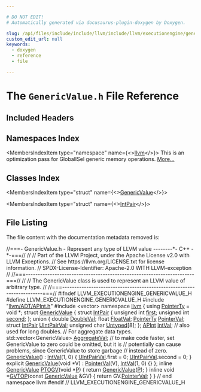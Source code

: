 ```yaml
---

# DO NOT EDIT!
# Automatically generated via docusaurus-plugin-doxygen by Doxygen.

slug: /api/files/include/include/llvm/include/llvm/executionengine/genericvalue-h
custom_edit_url: null
keywords:
  - doxygen
  - reference
  - file

---
```





# The `GenericValue.h` File Reference

<DoxygenPage pluginConfig={pluginConfig}>



## Included Headers

<IncludesList>
<IncludesListItem
  filePath="llvm/ADT/APInt.h"
  permalink="/docs/api/files/include/include/llvm/include/llvm/adt/apint-h"
  isLocal="true" />
<IncludesListItem
  filePath="vector"
  permalink=""
  isLocal="false" />
</IncludesList>

## Namespaces Index

<MembersIndex>

<MembersIndexItem
  type="namespace"
  name={<><a href="/docs/api/namespaces/llvm">llvm</a></>}>
This is an optimization pass for GlobalISel generic memory operations. <a href="/docs/api/namespaces/llvm/#details">More...</a>
</MembersIndexItem>

</MembersIndex>

## Classes Index

<MembersIndex>

<MembersIndexItem
  type="struct"
  name={<><a href="/docs/api/structs/llvm/genericvalue">GenericValue</a></>}>
</MembersIndexItem>

<MembersIndexItem
  type="struct"
  name={<><a href="/docs/api/structs/llvm/genericvalue/intpair">IntPair</a></>}>
</MembersIndexItem>

</MembersIndex>


## File Listing

The file content with the documentation metadata removed is:

<ProgramListing>

<Link id="l00001" /><CodeLine lineNumber="1"><Highlight kind="comment">//===- GenericValue.h - Represent any type of LLVM value --------&#42;- C++ -&#42;-===//</Highlight><Highlight kind="normal"></Highlight></CodeLine>
<Link id="l00002" /><CodeLine lineNumber="2"><Highlight kind="normal"></Highlight><Highlight kind="comment">//</Highlight><Highlight kind="normal"></Highlight></CodeLine>
<Link id="l00003" /><CodeLine lineNumber="3"><Highlight kind="normal"></Highlight><Highlight kind="comment">// Part of the LLVM Project, under the Apache License v2.0 with LLVM Exceptions.</Highlight><Highlight kind="normal"></Highlight></CodeLine>
<Link id="l00004" /><CodeLine lineNumber="4"><Highlight kind="normal"></Highlight><Highlight kind="comment">// See https://llvm.org/LICENSE.txt for license information.</Highlight><Highlight kind="normal"></Highlight></CodeLine>
<Link id="l00005" /><CodeLine lineNumber="5"><Highlight kind="normal"></Highlight><Highlight kind="comment">// SPDX-License-Identifier: Apache-2.0 WITH LLVM-exception</Highlight><Highlight kind="normal"></Highlight></CodeLine>
<Link id="l00006" /><CodeLine lineNumber="6"><Highlight kind="normal"></Highlight><Highlight kind="comment">//</Highlight><Highlight kind="normal"></Highlight></CodeLine>
<Link id="l00007" /><CodeLine lineNumber="7"><Highlight kind="normal"></Highlight><Highlight kind="comment">//===----------------------------------------------------------------------===//</Highlight><Highlight kind="normal"></Highlight></CodeLine>
<Link id="l00008" /><CodeLine lineNumber="8"><Highlight kind="normal"></Highlight><Highlight kind="comment">//</Highlight><Highlight kind="normal"></Highlight></CodeLine>
<Link id="l00009" /><CodeLine lineNumber="9"><Highlight kind="normal"></Highlight><Highlight kind="comment">// The GenericValue class is used to represent an LLVM value of arbitrary type.</Highlight><Highlight kind="normal"></Highlight></CodeLine>
<Link id="l00010" /><CodeLine lineNumber="10"><Highlight kind="normal"></Highlight><Highlight kind="comment">//</Highlight><Highlight kind="normal"></Highlight></CodeLine>
<Link id="l00011" /><CodeLine lineNumber="11"><Highlight kind="normal"></Highlight><Highlight kind="comment">//===----------------------------------------------------------------------===//</Highlight><Highlight kind="normal"></Highlight></CodeLine>
<Link id="l00012" /><CodeLine lineNumber="12"><Highlight kind="normal"></Highlight></CodeLine>
<Link id="l00013" /><CodeLine lineNumber="13"><Highlight kind="normal"></Highlight><Highlight kind="preprocessor">#ifndef LLVM&#95;EXECUTIONENGINE&#95;GENERICVALUE&#95;H</Highlight><Highlight kind="normal"></Highlight></CodeLine>
<Link id="l00014" /><CodeLine lineNumber="14"><Highlight kind="normal"></Highlight><Highlight kind="preprocessor">#define LLVM&#95;EXECUTIONENGINE&#95;GENERICVALUE&#95;H</Highlight><Highlight kind="normal"></Highlight></CodeLine>
<Link id="l00015" /><CodeLine lineNumber="15"><Highlight kind="normal"></Highlight></CodeLine>
<Link id="l00016" /><CodeLine lineNumber="16"><Highlight kind="normal"></Highlight><Highlight kind="preprocessor">#include &quot;<a href="/docs/api/files/include/include/llvm/include/llvm/adt/apint-h">llvm/ADT/APInt.h</a>&quot;</Highlight><Highlight kind="normal"></Highlight></CodeLine>
<Link id="l00017" /><CodeLine lineNumber="17"><Highlight kind="normal"></Highlight><Highlight kind="preprocessor">#include &lt;vector&gt;</Highlight><Highlight kind="normal"></Highlight></CodeLine>
<Link id="l00018" /><CodeLine lineNumber="18"><Highlight kind="normal"></Highlight></CodeLine>
<Link id="l00019" /><CodeLine lineNumber="19"><Highlight kind="normal"></Highlight><Highlight kind="keyword">namespace </Highlight><Highlight kind="normal"><a href="/docs/api/namespaces/llvm">llvm</a> &#123;</Highlight></CodeLine>
<Link id="l00020" /><CodeLine lineNumber="20"><Highlight kind="normal"></Highlight></CodeLine>
<Link id="l00021" /><CodeLine lineNumber="21" lineLink="/docs/api/namespaces/llvm/#a41f670c80fbc831d70a472b03c4739ae"><Highlight kind="normal"></Highlight><Highlight kind="keyword">using </Highlight><Highlight kind="normal"><a href="/docs/api/namespaces/llvm/#a41f670c80fbc831d70a472b03c4739ae">PointerTy</a> = </Highlight><Highlight kind="keywordtype">void</Highlight><Highlight kind="normal"> &#42;;</Highlight></CodeLine>
<Link id="l00022" /><CodeLine lineNumber="22"><Highlight kind="normal"></Highlight></CodeLine>
<Link id="l00023" /><CodeLine lineNumber="23" lineLink="/docs/api/structs/llvm/genericvalue"><Highlight kind="normal"></Highlight><Highlight kind="keyword">struct </Highlight><Highlight kind="normal"><a href="/docs/api/structs/llvm/genericvalue/#a7d2861e693ffddd71d582850c766ad8e">GenericValue</a> &#123;</Highlight></CodeLine>
<Link id="l00024" /><CodeLine lineNumber="24" lineLink="/docs/api/structs/llvm/genericvalue/intpair"><Highlight kind="normal">  </Highlight><Highlight kind="keyword">struct </Highlight><Highlight kind="normal"><a href="/docs/api/structs/llvm/genericvalue/intpair">IntPair</a> &#123;</Highlight></CodeLine>
<Link id="l00025" /><CodeLine lineNumber="25" lineLink="/docs/api/structs/llvm/genericvalue/intpair/#aa000019e123176bd9c6a0654ece313fe"><Highlight kind="normal">    </Highlight><Highlight kind="keywordtype">unsigned</Highlight><Highlight kind="normal"> </Highlight><Highlight kind="keywordtype">int</Highlight><Highlight kind="normal"> <a href="/docs/api/structs/llvm/genericvalue/intpair/#aa000019e123176bd9c6a0654ece313fe">first</a>;</Highlight></CodeLine>
<Link id="l00026" /><CodeLine lineNumber="26" lineLink="/docs/api/structs/llvm/genericvalue/intpair/#acc5ab9c71b8081bb8c5b9ef4bf909468"><Highlight kind="normal">    </Highlight><Highlight kind="keywordtype">unsigned</Highlight><Highlight kind="normal"> </Highlight><Highlight kind="keywordtype">int</Highlight><Highlight kind="normal"> <a href="/docs/api/structs/llvm/genericvalue/intpair/#acc5ab9c71b8081bb8c5b9ef4bf909468">second</a>;</Highlight></CodeLine>
<Link id="l00027" /><CodeLine lineNumber="27"><Highlight kind="normal">  &#125;;</Highlight></CodeLine>
<Link id="l00028" /><CodeLine lineNumber="28"><Highlight kind="normal">  </Highlight><Highlight kind="keyword">union </Highlight><Highlight kind="normal">&#123;</Highlight></CodeLine>
<Link id="l00029" /><CodeLine lineNumber="29" lineLink="/docs/api/structs/llvm/genericvalue/#a9810b36b4c4c17901d491f5aac030623"><Highlight kind="normal">    </Highlight><Highlight kind="keywordtype">double</Highlight><Highlight kind="normal"> <a href="/docs/api/structs/llvm/genericvalue/#a9810b36b4c4c17901d491f5aac030623">DoubleVal</a>;</Highlight></CodeLine>
<Link id="l00030" /><CodeLine lineNumber="30" lineLink="/docs/api/structs/llvm/genericvalue/#a5160197592bd1fc5c8cc81cd803e0629"><Highlight kind="normal">    </Highlight><Highlight kind="keywordtype">float</Highlight><Highlight kind="normal"> <a href="/docs/api/structs/llvm/genericvalue/#a5160197592bd1fc5c8cc81cd803e0629">FloatVal</a>;</Highlight></CodeLine>
<Link id="l00031" /><CodeLine lineNumber="31" lineLink="/docs/api/structs/llvm/genericvalue/#a23f8c75218aea0cfcfe0f3e4223d3b02"><Highlight kind="normal">    <a href="/docs/api/namespaces/llvm/#a41f670c80fbc831d70a472b03c4739ae">PointerTy</a> <a href="/docs/api/structs/llvm/genericvalue/#a23f8c75218aea0cfcfe0f3e4223d3b02">PointerVal</a>;</Highlight></CodeLine>
<Link id="l00032" /><CodeLine lineNumber="32" lineLink="/docs/api/structs/llvm/genericvalue/#a7495c89b67b21446ed9951586a17b345"><Highlight kind="normal">    </Highlight><Highlight kind="keyword">struct </Highlight><Highlight kind="normal"><a href="/docs/api/structs/llvm/genericvalue/intpair">IntPair</a> <a href="/docs/api/structs/llvm/genericvalue/#a7495c89b67b21446ed9951586a17b345">UIntPairVal</a>;</Highlight></CodeLine>
<Link id="l00033" /><CodeLine lineNumber="33" lineLink="/docs/api/structs/llvm/genericvalue/#a41a10771a4ea1018e2df8e845620c78c"><Highlight kind="normal">    </Highlight><Highlight kind="keywordtype">unsigned</Highlight><Highlight kind="normal"> </Highlight><Highlight kind="keywordtype">char</Highlight><Highlight kind="normal"> <a href="/docs/api/structs/llvm/genericvalue/#a41a10771a4ea1018e2df8e845620c78c">Untyped</a>&#91;8&#93;;</Highlight></CodeLine>
<Link id="l00034" /><CodeLine lineNumber="34"><Highlight kind="normal">  &#125;;</Highlight></CodeLine>
<Link id="l00035" /><CodeLine lineNumber="35" lineLink="/docs/api/structs/llvm/genericvalue/#adc1cecb2e860959165c8ad83d0d26023"><Highlight kind="normal">  <a href="/docs/api/classes/llvm/apint">APInt</a> <a href="/docs/api/structs/llvm/genericvalue/#adc1cecb2e860959165c8ad83d0d26023">IntVal</a>; </Highlight><Highlight kind="comment">// also used for long doubles.</Highlight><Highlight kind="normal"></Highlight></CodeLine>
<Link id="l00036" /><CodeLine lineNumber="36"><Highlight kind="normal">  </Highlight><Highlight kind="comment">// For aggregate data types.</Highlight><Highlight kind="normal"></Highlight></CodeLine>
<Link id="l00037" /><CodeLine lineNumber="37" lineLink="/docs/api/structs/llvm/genericvalue/#aa46325f5b23e83bb49e497cfce2f1b89"><Highlight kind="normal">  std::vector&lt;GenericValue&gt; <a href="/docs/api/structs/llvm/genericvalue/#aa46325f5b23e83bb49e497cfce2f1b89">AggregateVal</a>;</Highlight></CodeLine>
<Link id="l00038" /><CodeLine lineNumber="38"><Highlight kind="normal"></Highlight></CodeLine>
<Link id="l00039" /><CodeLine lineNumber="39"><Highlight kind="normal">  </Highlight><Highlight kind="comment">// to make code faster, set GenericValue to zero could be omitted, but it is</Highlight><Highlight kind="normal"></Highlight></CodeLine>
<Link id="l00040" /><CodeLine lineNumber="40"><Highlight kind="normal">  </Highlight><Highlight kind="comment">// potentially can cause problems, since GenericValue to store garbage</Highlight><Highlight kind="normal"></Highlight></CodeLine>
<Link id="l00041" /><CodeLine lineNumber="41"><Highlight kind="normal">  </Highlight><Highlight kind="comment">// instead of zero.</Highlight><Highlight kind="normal"></Highlight></CodeLine>
<Link id="l00042" /><CodeLine lineNumber="42" lineLink="/docs/api/structs/llvm/genericvalue/#a7d2861e693ffddd71d582850c766ad8e"><Highlight kind="normal">  <a href="/docs/api/structs/llvm/genericvalue/#a7d2861e693ffddd71d582850c766ad8e">GenericValue</a>() : <a href="/docs/api/structs/llvm/genericvalue/#adc1cecb2e860959165c8ad83d0d26023">IntVal</a>(1, 0) &#123;</Highlight></CodeLine>
<Link id="l00043" /><CodeLine lineNumber="43"><Highlight kind="normal">    <a href="/docs/api/structs/llvm/genericvalue/#a7495c89b67b21446ed9951586a17b345">UIntPairVal</a>.first = 0;</Highlight></CodeLine>
<Link id="l00044" /><CodeLine lineNumber="44"><Highlight kind="normal">    <a href="/docs/api/structs/llvm/genericvalue/#a7495c89b67b21446ed9951586a17b345">UIntPairVal</a>.second = 0;</Highlight></CodeLine>
<Link id="l00045" /><CodeLine lineNumber="45"><Highlight kind="normal">  &#125;</Highlight></CodeLine>
<Link id="l00046" /><CodeLine lineNumber="46" lineLink="/docs/api/structs/llvm/genericvalue/#a486b5999512a929d63ac73f5763e27fd"><Highlight kind="normal">  </Highlight><Highlight kind="keyword">explicit</Highlight><Highlight kind="normal"> <a href="/docs/api/structs/llvm/genericvalue/#a486b5999512a929d63ac73f5763e27fd">GenericValue</a>(</Highlight><Highlight kind="keywordtype">void</Highlight><Highlight kind="normal"> &#42;V) : <a href="/docs/api/structs/llvm/genericvalue/#a23f8c75218aea0cfcfe0f3e4223d3b02">PointerVal</a>(V), <a href="/docs/api/structs/llvm/genericvalue/#adc1cecb2e860959165c8ad83d0d26023">IntVal</a>(1, 0) &#123;&#125;</Highlight></CodeLine>
<Link id="l00047" /><CodeLine lineNumber="47"><Highlight kind="normal">&#125;;</Highlight></CodeLine>
<Link id="l00048" /><CodeLine lineNumber="48"><Highlight kind="normal"></Highlight></CodeLine>
<Link id="l00049" /><CodeLine lineNumber="49" lineLink="/docs/api/namespaces/llvm/#a77905b5e34e8754df1ed4051e0ad9d1a"><Highlight kind="normal"></Highlight><Highlight kind="keyword">inline</Highlight><Highlight kind="normal"> <a href="/docs/api/structs/llvm/genericvalue">GenericValue</a> <a href="/docs/api/namespaces/llvm/#a77905b5e34e8754df1ed4051e0ad9d1a">PTOGV</a>(</Highlight><Highlight kind="keywordtype">void</Highlight><Highlight kind="normal"> &#42;<a href="/docs/api/files/lib/lib/option/option-cpp/#a04665169063c8ca1f2ea96c27fc7c2b2">P</a>) &#123; </Highlight><Highlight kind="keywordflow">return</Highlight><Highlight kind="normal"> <a href="/docs/api/structs/llvm/genericvalue">GenericValue</a>(<a href="/docs/api/files/lib/lib/option/option-cpp/#a04665169063c8ca1f2ea96c27fc7c2b2">P</a>); &#125;</Highlight></CodeLine>
<Link id="l00050" /><CodeLine lineNumber="50" lineLink="/docs/api/namespaces/llvm/#ac3ff7c50d6ac50925243afaa521aa36a"><Highlight kind="normal"></Highlight><Highlight kind="keyword">inline</Highlight><Highlight kind="normal"> </Highlight><Highlight kind="keywordtype">void</Highlight><Highlight kind="normal"> &#42;<a href="/docs/api/namespaces/llvm/#ac3ff7c50d6ac50925243afaa521aa36a">GVTOP</a>(</Highlight><Highlight kind="keyword">const</Highlight><Highlight kind="normal"> <a href="/docs/api/structs/llvm/genericvalue">GenericValue</a> &amp;GV) &#123; </Highlight><Highlight kind="keywordflow">return</Highlight><Highlight kind="normal"> GV.<a href="/docs/api/structs/llvm/genericvalue/#a23f8c75218aea0cfcfe0f3e4223d3b02">PointerVal</a>; &#125;</Highlight></CodeLine>
<Link id="l00051" /><CodeLine lineNumber="51"><Highlight kind="normal"></Highlight></CodeLine>
<Link id="l00052" /><CodeLine lineNumber="52"><Highlight kind="normal">&#125; </Highlight><Highlight kind="comment">// end namespace llvm</Highlight><Highlight kind="normal"></Highlight></CodeLine>
<Link id="l00053" /><CodeLine lineNumber="53"><Highlight kind="normal"></Highlight></CodeLine>
<Link id="l00054" /><CodeLine lineNumber="54"><Highlight kind="normal"></Highlight><Highlight kind="preprocessor">#endif </Highlight><Highlight kind="comment">// LLVM&#95;EXECUTIONENGINE&#95;GENERICVALUE&#95;H</Highlight><Highlight kind="normal"></Highlight></CodeLine>

</ProgramListing>

</DoxygenPage>
